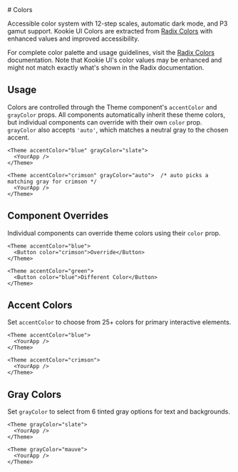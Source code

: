 
<Section size="1">

<Palette />
# Colors

Accessible color system with 12-step scales, automatic dark mode, and P3 gamut support. Kookie UI Colors are extracted from [Radix Colors](https://www.radix-ui.com/colors) with enhanced values and improved accessibility. 

For complete color palette and usage guidelines, visit the [Radix Colors](https://www.radix-ui.com/colors) documentation. Note that Kookie UI's color values may be enhanced and might not match exactly what's shown in the Radix documentation.

</Section>

<Section size="1">

## Usage

Colors are controlled through the Theme component's `accentColor` and `grayColor` props. All components automatically inherit these theme colors, but individual components can override with their own `color` prop. `grayColor` also accepts `'auto'`, which matches a neutral gray to the chosen accent.

<CodeBlock>

```tsx
<Theme accentColor="blue" grayColor="slate">
  <YourApp />
</Theme>
```

</CodeBlock>

<CodeBlock>

```tsx
<Theme accentColor="crimson" grayColor="auto">  /* auto picks a matching gray for crimson */
  <YourApp />
</Theme>
```

</CodeBlock>

</Section>


<Section size="1">

## Component Overrides

Individual components can override theme colors using their `color` prop.

<CodeBlock>

```tsx
<Theme accentColor="blue">
  <Button color="crimson">Override</Button>
</Theme>
```

</CodeBlock>

<CodeBlock>

```tsx
<Theme accentColor="green">
  <Button color="blue">Different Color</Button>
</Theme>
```

</CodeBlock>

</Section>



<Section size="1">

## Accent Colors

Set `accentColor` to choose from 25+ colors for primary interactive elements.

<CodeBlock>

```tsx
<Theme accentColor="blue">
  <YourApp />
</Theme>
```

</CodeBlock>

<CodeBlock>

```tsx
<Theme accentColor="crimson">
  <YourApp />
</Theme>
```

</CodeBlock>

</Section>



<Section size="1">

## Gray Colors

Set `grayColor` to select from 6 tinted gray options for text and backgrounds.

<CodeBlock>

```tsx
<Theme grayColor="slate">
  <YourApp />
</Theme>
```

</CodeBlock>

<CodeBlock>

```tsx
<Theme grayColor="mauve">
  <YourApp />
</Theme>
```

</CodeBlock>

</Section>